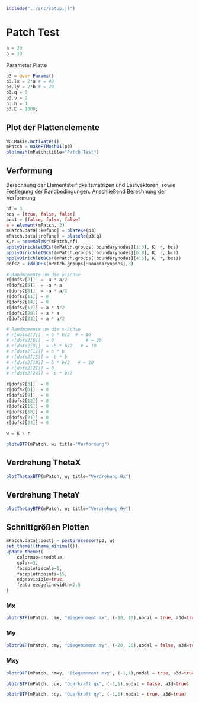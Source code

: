 ```julia
include("../src/setup.jl")
```

# Patch Test

```julia
a = 20 
b = 10 
```

Parameter Platte 
```julia
p3 = @var Params()
p3.lx = 2*a # = 40
p3.ly = 2*b # = 20 
p3.q = 0
p3.ν = 0
p3.h = 1
p3.E = 1000;
```

## Plot der Plattenelemente
```julia
WGLMakie.activate!()
mPatch = makePTMesh01(p3)
plotmesh(mPatch;title="Patch Test")
```

## Verformung 

Berechnung der Elementsteifigkeitsmatrizen und Lastvektoren, sowie Festlegung der Randbedingungen. Anschließend Berechnung der Verformung

```julia
nf = 3
bcs = [true, false, false]
bcs1 = [false, false, false]
e = element(mPatch, 2)
mPatch.data[:kefunc] = plateKe(p3)
mPatch.data[:refunc] = plateRe(p3.q)
K,r = assembleKr(mPatch,nf)
applyDirichletBCs!(mPatch.groups[:boundarynodes][1:3], K, r, bcs)
applyDirichletBCs!(mPatch.groups[:boundarynodes][6:8], K, r, bcs)
applyDirichletBCs!(mPatch.groups[:boundarynodes][4:5], K, r, bcs1)
dofs2 = idxDOFs(mPatch.groups[:boundarynodes],3)

# Randmomente um die y-Achse
r[dofs2[2]]  = -a * a/2 
r[dofs2[5]]  = -a * a 
r[dofs2[8]]  = -a * a/2
r[dofs2[11]] = 0   
r[dofs2[14]] = 0
r[dofs2[17]] = a * a/2 
r[dofs2[20]] = a * a
r[dofs2[23]] = a * a/2 

# Randmomente um die x-Achse 
# r[dofs2[3]]  = b * b/2  # = 10
# r[dofs2[6]]  = 0            # = 20
# r[dofs2[9]]  = -b * b/2   # = 10
# r[dofs2[12]] = b * b 
# r[dofs2[15]] = -b * b
# r[dofs2[18]] = b * b/2   # = 10
# r[dofs2[21]] = 0
# r[dofs2[24]] = -b * b/2

r[dofs2[3]]  = 0
r[dofs2[6]]  = 0
r[dofs2[9]]  = 0
r[dofs2[12]] = 0
r[dofs2[15]] = 0
r[dofs2[18]] = 0
r[dofs2[21]] = 0
r[dofs2[24]] = 0

w = K \ r
```

```julia
plotwBTP(mPatch, w; title="Verformung")
```

## Verdrehung ThetaX
```julia
plotThetaxBTP(mPatch, w; title="Verdrehung θx")
```

## Verdrehung ThetaY
```julia
plotThetayBTP(mPatch, w; title="Verdrehung θy")
```

## Schnittgrößen Plotten 

```julia
mPatch.data[:post] = postprocessor(p3, w)
set_theme!(theme_minimal())
update_theme!(
    colormap=:redblue,
    color=3,
    faceplotzscale=1,
    faceplotnpoints=15,
    edgesvisible=true,
    featureedgelinewidth=2.5
)
```

### Mx
```julia
plotrBTP(mPatch, :mx, "Biegemoment mx", (-10, 10),nodal = true, a3d=true)
```

### My
```julia
plotrBTP(mPatch, :my, "Biegemoment my", (-20, 20),nodal = false, a3d=true)
```

### Mxy
```julia
plotrBTP(mPatch, :mxy, "Biegemoment mxy", (-1,1),nodal = true, a3d=true)
```

```julia
plotrBTP(mPatch, :qx, "Querkraft qx", (-1,1),nodal = false, a3d=true)
```

```julia
plotrBTP(mPatch, :qy, "Querkraft qy", (-1,1),nodal = true, a3d=true)
```

